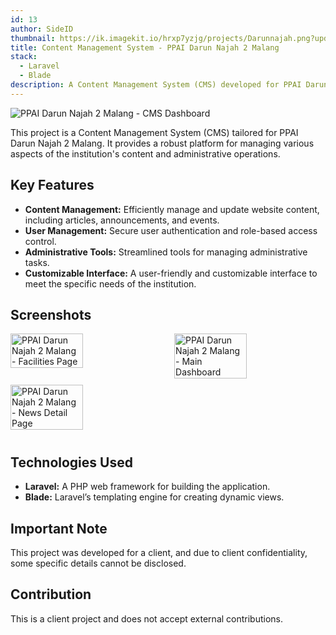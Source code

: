 ```yaml
---
id: 13
author: SideID
thumbnail: https://ik.imagekit.io/hrxp7yzjg/projects/Darunnajah.png?updatedAt=1742442502162
title: Content Management System - PPAI Darun Najah 2 Malang
stack:
  - Laravel
  - Blade
description: A Content Management System (CMS) developed for PPAI Darun Najah 2 Malang, facilitating efficient content management and administrative tasks.
---
```


<img
  src="https://ik.imagekit.io/hrxp7yzjg/projects/Darunnajah.png?updatedAt=1742442502162"
  alt="PPAI Darun Najah 2 Malang - CMS Dashboard"
  fetchPriority="high"
/>

This project is a Content Management System (CMS) tailored for PPAI Darun Najah 2 Malang. It provides a robust platform for managing various aspects of the institution's content and administrative operations.

## Key Features

* **Content Management:** Efficiently manage and update website content, including articles, announcements, and events.
* **User Management:** Secure user authentication and role-based access control.
* **Administrative Tools:** Streamlined tools for managing administrative tasks.
* **Customizable Interface:** A user-friendly and customizable interface to meet the specific needs of the institution.

## Screenshots

<div style="display: flex; flex-wrap: wrap; justify-content: space-between;">
    <img
      src="https://ik.imagekit.io/hrxp7yzjg/projects/CMS-Darun-Najah-fasilitas.png?updatedAt=1742442495048"
      alt="PPAI Darun Najah 2 Malang - Facilities Page"
      style="width: 48%; margin-bottom: 10px;"
    />
    <img
      src="https://ik.imagekit.io/hrxp7yzjg/projects/CMS-Darun-Najah.png?updatedAt=1742442495046"
      alt="PPAI Darun Najah 2 Malang - Main Dashboard"
      style="width: 48%; margin-bottom: 10px;"
    />
    <img
      src="https://ik.imagekit.io/hrxp7yzjg/projects/CMS-Darun-Najah-detialberita.png?updatedAt=1742442491780"
      alt="PPAI Darun Najah 2 Malang - News Detail Page"
      style="width: 48%; margin-bottom: 10px;"
    />
</div>

## Technologies Used

* **Laravel:** A PHP web framework for building the application.
* **Blade:** Laravel’s templating engine for creating dynamic views.

## Important Note

This project was developed for a client, and due to client confidentiality, some specific details cannot be disclosed.

## Contribution

This is a client project and does not accept external contributions.
